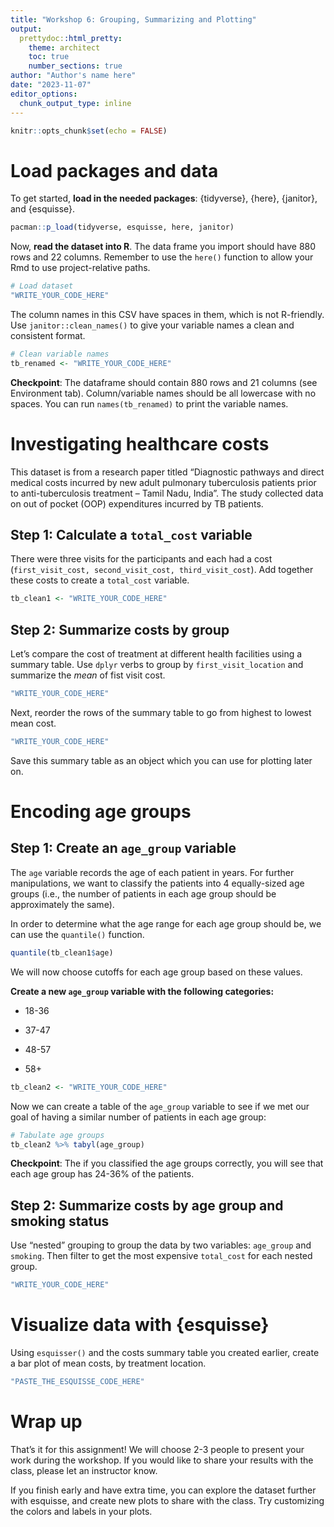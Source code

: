```yaml
---
title: "Workshop 6: Grouping, Summarizing and Plotting"
output:
  prettydoc::html_pretty:
    theme: architect
    toc: true
    number_sections: true
author: "Author's name here"
date: "2023-11-07"
editor_options: 
  chunk_output_type: inline
---
```


```r
knitr::opts_chunk$set(echo = FALSE)
```

# Load packages and data

To get started, **load in the needed packages**: {tidyverse}, {here}, {janitor}, and {esquisse}.

```r
pacman::p_load(tidyverse, esquisse, here, janitor)
```

Now, **read the dataset into R**. The data frame you import should have 880 rows and 22 columns. Remember to use the `here()` function to allow your Rmd to use project-relative paths.

```r
# Load dataset
"WRITE_YOUR_CODE_HERE"
```

The column names in this CSV have spaces in them, which is not R-friendly. Use `janitor::clean_names()` to give your variable names a clean and consistent format.

```r
# Clean variable names
tb_renamed <- "WRITE_YOUR_CODE_HERE"

```

**Checkpoint**: The dataframe should contain 880 rows and 21 columns (see Environment tab). Column/variable names should be all lowercase with no spaces. You can run `names(tb_renamed)` to print the variable names.

# Investigating healthcare costs

This dataset is from a research paper titled "Diagnostic pathways and direct medical costs incurred by new adult pulmonary tuberculosis patients prior to anti-tuberculosis treatment – Tamil Nadu, India". The study collected data on out of pocket (OOP) expenditures incurred by TB patients. 

## Step 1: Calculate a `total_cost` variable

There were three visits for the participants and each had a cost (`first_visit_cost, second_visit_cost, third_visit_cost`). Add together these costs to create a `total_cost` variable.

```r
tb_clean1 <- "WRITE_YOUR_CODE_HERE"
```

## Step 2: Summarize costs by group

Let's compare the cost of treatment at different health facilities using a summary table. Use `dplyr` verbs to group by `first_visit_location` and summarize the *mean* of fist visit cost.

```r
"WRITE_YOUR_CODE_HERE"
```

Next, reorder the rows of the summary table to go from highest to lowest mean cost. 
```r
"WRITE_YOUR_CODE_HERE"
```

Save this summary table as an object which you can use for plotting later on.


# Encoding age groups

## Step 1: Create an `age_group` variable

The `age` variable records the age of each patient in years. For further manipulations, we want to classify the patients into 4 equally-sized age groups (i.e., the number of patients in each age group should be
approximately the same).

In order to determine what the age range for each age group should be, we can use the `quantile()` function.

```r
quantile(tb_clean1$age)
```

We will now choose cutoffs for each age group based on these values.

**Create a new `age_group` variable with the following categories:**

-   18-36

-   37-47

-   48-57

-   58+

```r
tb_clean2 <- "WRITE_YOUR_CODE_HERE"

```

Now we can create a table of the `age_group` variable to see if we met our goal of having a similar number of patients in each age group:

```r
# Tabulate age groups
tb_clean2 %>% tabyl(age_group)
```

**Checkpoint**: The if you classified the age groups correctly, you will see that each age group has 24-36% of the patients.

## Step 2: Summarize costs by age group and smoking status

Use "nested" grouping to group the data by two variables: `age_group` and `smoking`. Then filter to get the most expensive `total_cost` for  each nested group. 

```r
"WRITE_YOUR_CODE_HERE"

```

# Visualize data with {esquisse}

Using `esquisser()` and the costs summary table you created earlier, create a bar plot of mean costs, by treatment location.

```r
"PASTE_THE_ESQUISSE_CODE_HERE"
```

# Wrap up

That's it for this assignment! We will choose 2-3 people to present your work during the workshop. If you would like to share your results with the class, please let an instructor know.

If you finish early and have extra time, you can explore the dataset further with esquisse, and create new plots to share with the class. Try customizing the colors and labels in your plots. 

